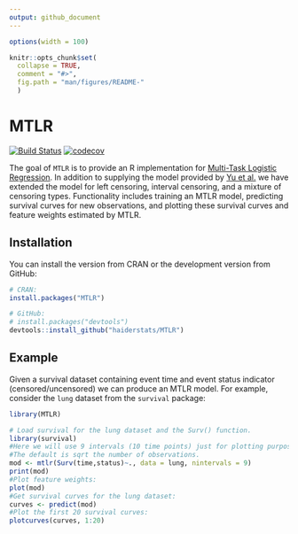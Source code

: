 ```yaml
---
output: github_document
---
```

<!-- README.md is generated from README.Rmd. Please edit that file -->

```r
options(width = 100)
```

```r
knitr::opts_chunk$set(
  collapse = TRUE,
  comment = "#>",
  fig.path = "man/figures/README-"
  )
```

# MTLR
[![Build Status](https://travis-ci.org/haiderstats/MTLR.svg?branch=master)](https://travis-ci.org/haiderstats/MTLR)
[![codecov](https://codecov.io/gh/haiderstats/MTLR/branch/master/graphs/badge.svg)](https://codecov.io/gh/haiderstats/MTLR) 

The goal of `MTLR` is to provide an R implementation for [Multi-Task Logistic Regression](https://papers.nips.cc/paper/4210-learning-patient-specific-cancer-survival-distributions-as-a-sequence-of-dependent-regressors). In addition to supplying the model provided by [Yu et al.](https://papers.nips.cc/paper/4210-learning-patient-specific-cancer-survival-distributions-as-a-sequence-of-dependent-regressors) we have extended the model for left censoring, interval censoring, and a mixture of censoring types. Functionality includes training an MTLR model, predicting survival curves for new observations, and plotting these survival curves and feature weights estimated by MTLR.

## Installation

You can install the version from CRAN or the development version from GitHub:

```r
# CRAN:
install.packages("MTLR")

# GitHub:
# install.packages("devtools")
devtools::install_github("haiderstats/MTLR")
```

## Example

Given a survival dataset containing event time and event status indicator (censored/uncensored) we can produce an MTLR model. For example, consider the `lung` dataset from the `survival` package:


```r
library(MTLR)
```


```r
# Load survival for the lung dataset and the Surv() function.
library(survival)
#Here we will use 9 intervals (10 time points) just for plotting purposes. 
#The default is sqrt the number of observations.
mod <- mtlr(Surv(time,status)~., data = lung, nintervals = 9)
print(mod)
#Plot feature weights:
plot(mod)
#Get survival curves for the lung dataset:
curves <- predict(mod)
#Plot the first 20 survival curves:
plotcurves(curves, 1:20)
```



